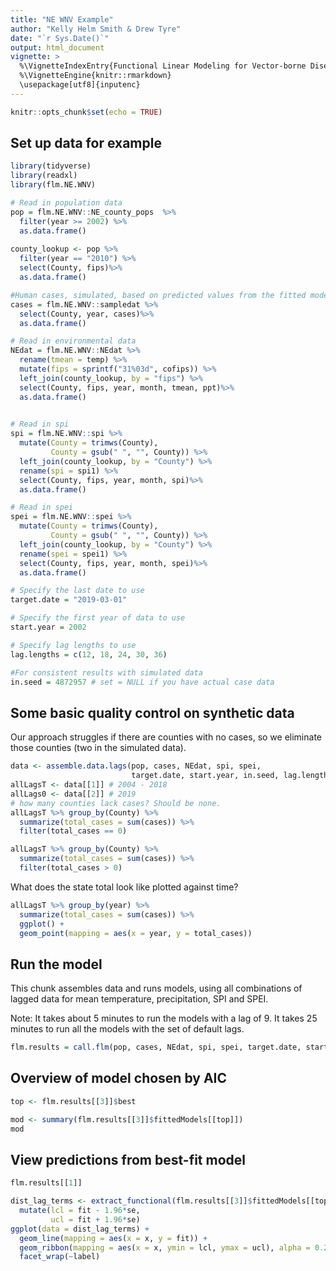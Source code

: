 ```yaml
---
title: "NE WNV Example"
author: "Kelly Helm Smith & Drew Tyre"
date: "`r Sys.Date()`"
output: html_document
vignette: >
  %\VignetteIndexEntry{Functional Linear Modeling for Vector-borne Disease}
  %\VignetteEngine{knitr::rmarkdown}
  \usepackage[utf8]{inputenc}
---
```


```r
knitr::opts_chunk$set(echo = TRUE)
```

## Set up data for example
```r
library(tidyverse)
library(readxl)
library(flm.NE.WNV) 

# Read in population data
pop = flm.NE.WNV::NE_county_pops  %>% 
  filter(year >= 2002) %>% 
  as.data.frame()
 
county_lookup <- pop %>% 
  filter(year == "2010") %>% 
  select(County, fips)%>% 
  as.data.frame()

#Human cases, simulated, based on predicted values from the fitted model. 
cases = flm.NE.WNV::sampledat %>% 
  select(County, year, cases)%>% 
  as.data.frame()

# Read in environmental data
NEdat = flm.NE.WNV::NEdat %>% 
  rename(tmean = temp) %>% 
  mutate(fips = sprintf("31%03d", cofips)) %>% 
  left_join(county_lookup, by = "fips") %>% 
  select(County, fips, year, month, tmean, ppt)%>% 
  as.data.frame()
  

# Read in spi
spi = flm.NE.WNV::spi %>% 
  mutate(County = trimws(County),
         County = gsub(" ", "", County)) %>% 
  left_join(county_lookup, by = "County") %>% 
  rename(spi = spi1) %>% 
  select(County, fips, year, month, spi)%>% 
  as.data.frame()

# Read in spei
spei = flm.NE.WNV::spei %>% 
  mutate(County = trimws(County),
         County = gsub(" ", "", County)) %>% 
  left_join(county_lookup, by = "County") %>% 
  rename(spei = spei1) %>% 
  select(County, fips, year, month, spei)%>% 
  as.data.frame()

# Specify the last date to use
target.date = "2019-03-01" 

# Specify the first year of data to use
start.year = 2002

# Specify lag lengths to use
lag.lengths = c(12, 18, 24, 30, 36)

#For consistent results with simulated data
in.seed = 4872957 # set = NULL if you have actual case data

```
## Some basic quality control on synthetic data

Our approach struggles if there are counties with no cases, so we eliminate those counties (two in the simulated data).

```r
data <- assemble.data.lags(pop, cases, NEdat, spi, spei, 
                           target.date, start.year, in.seed, lag.lengths)
allLagsT <- data[[1]] # 2004 - 2018
allLags0 <- data[[2]] # 2019
# how many counties lack cases? Should be none.
allLagsT %>% group_by(County) %>% 
  summarize(total_cases = sum(cases)) %>% 
  filter(total_cases == 0)

allLagsT %>% group_by(County) %>% 
  summarize(total_cases = sum(cases)) %>% 
  filter(total_cases > 0)
```

What does the state total look like plotted against time?

```r
allLagsT %>% group_by(year) %>% 
  summarize(total_cases = sum(cases)) %>% 
  ggplot() + 
  geom_point(mapping = aes(x = year, y = total_cases))
```

## Run the model

This chunk assembles data and runs models, using all combinations of lagged data for mean temperature, precipitation, SPI and SPEI.

Note: It takes about 5 minutes to run the models with a lag of 9. It takes 25 minutes to run all the models with the set of default lags.


```r

flm.results = call.flm(pop, cases, NEdat, spi, spei, target.date, start.year, in.seed = in.seed, lag.lengths)

```

## Overview of model chosen by AIC 
```r
top <- flm.results[[3]]$best

mod <- summary(flm.results[[3]]$fittedModels[[top]])
mod

```
## View predictions from best-fit model
```r
flm.results[[1]]
```

```r
dist_lag_terms <- extract_functional(flm.results[[3]]$fittedModels[[top]]) %>% 
  mutate(lcl = fit - 1.96*se,
         ucl = fit + 1.96*se)
ggplot(data = dist_lag_terms) + 
  geom_line(mapping = aes(x = x, y = fit)) +
  geom_ribbon(mapping = aes(x = x, ymin = lcl, ymax = ucl), alpha = 0.2)+
  facet_wrap(~label)
```


